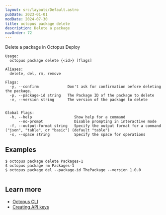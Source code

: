 ```yaml
---
layout: src/layouts/Default.astro
pubDate: 2023-01-01
modDate: 2024-07-30
title: octopus package delete
description: Delete a package
navOrder: 72
---
```


Delete a package in Octopus Deploy

```
Usage:
  octopus package delete {<id>} [flags]

Aliases:
  delete, del, rm, remove

Flags:
  -y, --confirm             Don't ask for confirmation before deleting the package.
  -p, --package-id string   The Package ID of the package to delete
  -v, --version string      The version of the package to delete


Global Flags:
  -h, --help                   Show help for a command
      --no-prompt              Disable prompting in interactive mode
  -f, --output-format string   Specify the output format for a command ("json", "table", or "basic") (default "table")
  -s, --space string           Specify the space for operations

```

## Examples

<SamplesInstance />

```
$ octopus package delete Packages-1
$ octopus package rm Packages-1
$ octopus package del --package-id ThePackage --version 1.0.0


```

## Learn more

- [Octopus CLI](/docs/octopus-rest-api/cli)
- [Creating API keys](/docs/octopus-rest-api/how-to-create-an-api-key)